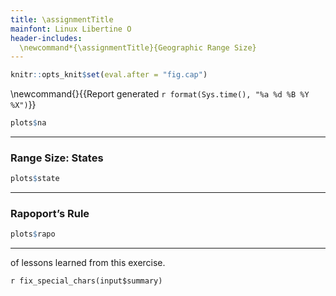 ```yaml
---
title: \assignmentTitle
mainfont: Linux Libertine O
header-includes:
  \newcommand*{\assignmentTitle}{Geographic Range Size}
---
```


```r
knitr::opts_knit$set(eval.after = "fig.cap")
```

<!-- Have to be defined here so they can be used in LaTex header. -->
<!-- First page header -->
\newcommand{\stuName}{`r input$student_name`} 
<!-- Last page footer -->
\newcommand{\firstFancyfoot}{{\footnotesize Report generated `r format(Sys.time(), "%a %d %B %Y %X")`}}
\thispagestyle{first_page}

\subsection*{\assignmentTitle}

\subsubsection{Range Size: North America}


\begin{enumerate}
\begin{multicols}{2}
\item \label{na_predict} \textbf{What do you predict?} Considering all of North America, tell
whether you think most species in a closely related group of organisms (fishes, mussels, or crayfishes), will most species have small, moderate, or large range sizes?
            The North America data set has 126 watersheds. Consider 
            'small range size' to be fewer than 10-15 watersheds, 'large
            range size' to be more than 75, and 'moderate range size' 
            to be somewhere between. These are arbitrary cutoffs to get 
            you started. You may also predict some combination of the three
            options.

\textbf{You predicted} “`r fix_special_chars(input$predict_na)`”

\columnbreak

\item \textbf{Interpret the pattern.} Describe the pattern that you see in the histogram. Do most
species occur in most watersheds (large range size) or do most species
occur in just a few watersheds (small range size)? Or, is it some
combination of the two? Explain below how the observed
      result supports or falsifies your prediction from question~\ref{na_predict}.

\textbf{You explained} “`r fix_special_chars(input$na_result)`”
 
\end{multicols}

\end{enumerate}

```r
plots$na
```

***

### Range Size: States

\begin{enumerate}[resume]
\begin{multicols}{2}

\item \textbf{What do you predict?} What do you predict for the state level? Will most species have small, moderate, or large range sizes? 

\textbf{You predicted} “`r fix_special_chars(input$predict_state)`”

\columnbreak

\item \textbf{Describe and interpret the histograms.}  Do most
species occur in most watersheds (large range size) or do most species
occur in just a few watersheds (small range size)? Or, is it some
combination of the two?

\textbf{You explained} “`r fix_special_chars(input$state_result)`”

\end{multicols}
\end{enumerate}

```r
plots$state
```

***

### Rapoport's Rule

\begin{enumerate}[resume]
\begin{multicols}{2}

\item \textbf{What do you predict?} Consider these five states (from south to north): Alabama, Tennessee, Kentucky, Illinois, and Wisconsin. Do you think fishes, mussels, or crayfishes will follow Rapoport's Rule for range size and species richness from Alabama north to Wisconsin? It is okay for you to say that all, some, or none of these taxonomic groups will agree.  If you think only some taxa will
follow Rapoport's Rule, be sure to identify those taxa in your prediction.

\textbf{You predicted} “`r fix_special_chars(input$predict_five)`”

\columnbreak

\item \textbf{Do the results agree with your prediction? Explain.}

\textbf{You explained} “`r fix_special_chars(input$rapo_five_result)`”

\end{multicols}
\end{enumerate}

```r
plots$rapo
```


***
\textbf{Your summary} of lessons learned from this exercise.

`r fix_special_chars(input$summary)`

<!-- Time stamp the report -->
\thispagestyle{last_page}
